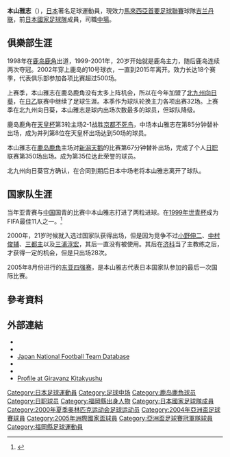 {{Football player infobox| 
| playername= 本山雅志
| image    = 
| fullname = 本山雅志
| englishfullname = Masashi Motoyama
| nickname    = 
| height      = {{height|m=1.75}}
| dateofbirth = {{birth date and age|1979|6|20}}
| cityofbirth = [[福岡縣|福岡縣]][[北九州市|北九州市]][[若松區|若松區]]
| countryofbirth = {{JPN}}
| clubnumber = 10
| currentclub  = [[吉兰丹联合足球俱乐部|吉兰丹联]]
| position = [[中場|中場]]
| youthyears = 
| youthclubs = 
| years1 = 1998–2015
| clubs1 = [[鹿島鹿角|鹿島鹿角]]
| caps1 = 365
| goals1 = 38
| years2 = 2016–2019
| clubs2 = [[北九州向日葵|北九州向日葵]]
| caps2 = 50
| goals2 = 0
| years3 = 2021–
| clubs3 = [[吉兰丹联合足球俱乐部|吉兰丹联]]
| caps3 = 11
| goals3 = 0
| nationalyears1=1999
| nationalteam1=[[日本20歲以下足球代表隊|日本U-20]]
| nationalcaps1=7
| nationalgoals1=1
| nationalyears2=2000
| nationalteam2=[[日本23歲以下足球代表隊|日本U-23]]
| nationalcaps2=3
| nationalgoals2=0
| nationalyears3 =2000–2006
| nationalteam3 = [[日本國家足球隊|日本]]
| nationalcaps3 = 28 
| nationalgoals3 = 0
| pcupdate = 2020年12月31日
| ntupdate = 2006年2月18日
}}
'''本山雅志'''（{{bd|1979年|6月20日||}}），[[日本|日本]]著名足球運動員，現效力[[馬來西亞首要足球聯賽|馬來西亞首要足球聯賽]]球隊[[吉兰丹联合足球俱乐部|吉兰丹联]]，前[[日本國家足球隊|日本國家足球隊]]成員，司職[[中場|中場]]。

==俱樂部生涯==
1998年在[[鹿岛鹿角|鹿岛鹿角]]出道，1999-2001年，20岁开始就是鹿岛主力，随后鹿岛连续两次夺冠。2002年穿上鹿岛的10号球衣，一直到2015年离开。效力长达18个赛季，代表俱乐部参加各项比赛超过500场。

上赛季，本山雅志在鹿岛鹿角没有太多上阵机会，所以在今年加盟了[[北九州向日葵|北九州向日葵]]，在[[日乙|日乙]]联赛中继续了足球生涯。本季作为球队轮换主力各项出赛32场。上赛季在北九州向日葵，本山雅志是球内出场次数最多的球员，但球队降级。

鹿岛鹿角在[[天皇杯|天皇杯]]第3轮主场2-1战胜[[京都不死鸟|京都不死鸟]]，中场本山雅志在第85分钟替补出场，成为并列第8位在天皇杯出场达到50场的球员。

本山雅志在[[鹿岛鹿角|鹿岛鹿角]]主场对[[新潟天鹅|新潟天鹅]]的比赛第67分钟替补出场，完成了个人[[日职|日职]]联赛第350场出场。成为第35位达此荣誉的球员。 ​

北九州向日葵官方确认，在合同到期后日本中场老将本山雅志离开了球队。

==国家队生涯==
当年亚青赛与[[中国|中国]]国青的比赛中本山雅志打进了两粒进球。在[[1999年世青杯|1999年世青杯]]成为FIFA最佳11人之一。<ref>{{cite web|publisher=Sports Reference|title=Masashi Motoyama Biography and Statistics|url=http://www.sports-reference.com/olympics/athletes/mo/masashi-motoyama-1.html|accessdate=2009-07-24|archive-date=2012-10-21|archive-url=https://web.archive.org/web/20121021165100/http://www.sports-reference.com/olympics/athletes/mo/masashi-motoyama-1.html|dead-url=no}}</ref>

2000年，21岁时候就入选过国家队获得出场，但是因为竞争不过[[小野伸二|小野伸二]]、[[中村俊辅|中村俊辅]]、[[三都主|三都主]]以及[[三浦淳宏|三浦淳宏]]，其后一直没有被使用。其后在[[济科|济科]]当了主教练之后，才获得一定的机会，但是只出场28次。

2005年8月份进行的[[东亚四强赛|东亚四强赛]]，是本山雅志代表日本国家队参加的最后一次国际比赛。

==參考資料==
{{reflist}}

==外部連結==
*{{FIFA player|177774}}
*{{NFT player|pid=3479}}
*[http://www.jfootball-db.com/en/players/motoyama_masashi.html Japan National Football Team Database] {{Wayback|url=http://www.jfootball-db.com/en/players/motoyama_masashi.html |date=20210624203118 }}
*{{Soccerway}}
*{{J.League player|4275}}
*[https://www.giravanz.jp/team/p172.html Profile at Giravanz Kitakyushu] {{Wayback|url=https://www.giravanz.jp/team/p172.html |date=20191001135145 }}

{{1999年世界青年錦標賽日本参赛名单}}
{{2000年奥运会男子足球日本参赛名单}}
{{2004年亞洲盃足球賽日本參賽名單}}
{{2005年洲際國家盃日本參賽名單}}

[[Category:日本足球運動員|Category:日本足球運動員]]
[[Category:足球中场|Category:足球中场]]
[[Category:鹿岛鹿角球员|Category:鹿岛鹿角球员]]
[[Category:日职球员|Category:日职球员]]
[[Category:福岡縣出身人物|Category:福岡縣出身人物]]
[[Category:日本國家足球隊成員|Category:日本國家足球隊成員]]
[[Category:2000年夏季奥林匹克运动会足球运动员|Category:2000年夏季奥林匹克运动会足球运动员]]
[[Category:2004年亞洲盃足球賽球員|Category:2004年亞洲盃足球賽球員]]
[[Category:2005年洲際國家盃球員|Category:2005年洲際國家盃球員]]
[[Category:亞洲盃足球賽冠軍隊球員|Category:亞洲盃足球賽冠軍隊球員]]
[[Category:福岡縣足球運動員|Category:福岡縣足球運動員]]